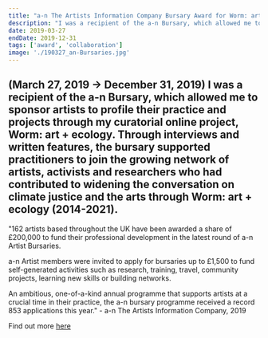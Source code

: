 ```yaml
---
title: "a-n The Artists Information Company Bursary Award for Worm: art + ecology Collaborations "
description: "I was a recipient of the a-n Bursary, which allowed me to sponsor artists to profile their practice and projects through my curatorial online project,  Worm: art + ecology. Through interviews and written features, the bursary supported practitioners to join the growing network of artists, activists and researchers who had contributed to widening the conversation on climate justice and the arts through  Worm: art + ecology (2014-2021). (March 27, 2019 → December 31, 2019) "
date: 2019-03-27
endDate: 2019-12-31
tags: ['award', 'collaboration']
image: './190327_an-Bursaries.jpg'
---
```


(March 27, 2019 → December 31, 2019) I was a recipient of the a-n Bursary, which allowed me to sponsor artists to profile their practice and projects through my curatorial online project,  Worm: art + ecology. Through interviews and written features, the bursary supported practitioners to join the growing network of artists, activists and researchers who had contributed to widening the conversation on climate justice and the arts through  Worm: art + ecology (2014-2021). 
--- 

"162 artists based throughout the UK have been awarded a share of £200,000 to fund their professional development in the latest round of a-n Artist Bursaries.

a-n Artist members were invited to apply for bursaries up to £1,500 to fund self-generated activities such as research, training, travel, community projects, learning new skills or building networks.

An ambitious, one-of-a-kind annual programme that supports artists at a crucial time in their practice, the a-n bursary programme received a record 853 applications this year." - a-n The Artists Information Company, 2019

Find out more [here](https://www.a-n.co.uk/news/a-n-artist-bursaries-2019-162-artists-receive-a-share-of-200000/)